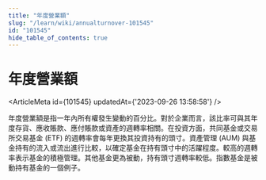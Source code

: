 ```yaml
---
title: "年度營業額"
slug: "/learn/wiki/annualturnover-101545"
id: "101545"
hide_table_of_contents: true
---
```



# 年度營業額

<ArticleMeta id={101545} updatedAt={'2023-09-26 13:58:58'} />
<div className='border-solid border-b border-t-0 my-4 border-[var(--ifm-color-gray-300)]' />

年度營業額是指一年內所有權發生變動的百分比。對於企業而言，該比率可與其年度存貨、應收賬款、應付賬款或資產的週轉率相關。在投資方面，共同基金或交易所交易基金 (ETF) 的週轉率會每年更換其投資持有的頭寸。資產管理 (AUM) 與基金持有的流入或流出進行比較，以確定基金在持有頭寸中的活躍程度。較高的週轉率表示基金的積極管理。其他基金更為被動，持有頭寸週轉率較低。指數基金是被動持有基金的一個例子。
